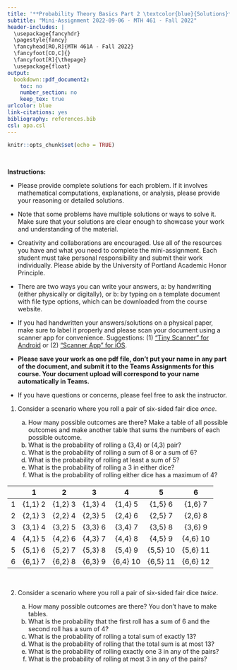 ```yaml
---
title: '**Probability Theory Basics Part 2 \textcolor{blue}{Solutions}**'
subtitle: "Mini-Assignment 2022-09-06 - MTH 461 - Fall 2022"
header-includes: |
  \usepackage{fancyhdr}
  \pagestyle{fancy}
  \fancyhead[RO,R]{MTH 461A - Fall 2022}
  \fancyfoot[CO,C]{}
  \fancyfoot[R]{\thepage}
  \usepackage{float}
output:
  bookdown::pdf_document2:
    toc: no
    number_section: no
    keep_tex: true
urlcolor: blue
link-citations: yes
bibliography: references.bib
csl: apa.csl
---
```


```r
knitr::opts_chunk$set(echo = TRUE)
```

\

**Instructions:**
 
 * Please provide complete solutions for each problem. If it involves mathematical computations, explanations, or analysis, please provide your reasoning or detailed solutions.
 
 * Note that some problems have multiple solutions or ways to solve it. Make sure that your solutions are clear enough to showcase your work and understanding of the material.
 
 * Creativity and collaborations are encouraged. Use all of the resources you have and what you need to complete the mini-assignment. Each student must take personal responsibility and submit their work individually. Please abide by the University of Portland Academic Honor Principle.
 
 * There are two ways you can write your answers, a: by handwriting (either physically or digitally), or b: by typing on a template document with file type options, which can be downloaded from the course website.
 
 * If you had handwritten your answers/solutions on a physical paper, make sure to label it properly and please scan your document using a scanner app for convenience. Suggestions: (1) ["Tiny Scanner" for Android](https://play.google.com/store/apps/details?id=com.appxy.tinyscanner&hl=en_US&gl=US){target="_blank"} or (2) ["Scanner App" for iOS](https://apps.apple.com/us/app/scanner-app-scan-pdf-document/id595563753){target="_blank"}.
 
 * **Please save your work as one pdf file, don't put your name in any part of the document, and submit it to the Teams Assignments for this course. Your document upload will correspond to your name automatically in Teams.**
 
 * If you have questions or concerns, please feel free to ask the instructor.

\newpage

1. Consider a scenario where you roll a pair of six-sided fair dice *once*.

    a. How many possible outcomes are there? Make a table of all possible outcomes and make another table that sums the numbers of each possible outcome.
    b. What is the probability of rolling a (3,4) or (4,3) pair?
    c. What is the probability of rolling a sum of 8 or a sum of 6?
    d. What is the probability of rolling at least a sum of 5?
    e. What is the probability of rolling a 3 in either dice?
    f. What is the probability of rolling either dice has a maximum of 4?
    
\textcolor{blue}{\textbf{a.} Since there are six sides of each dice, then there are $6^2 = 36$ possible outcomes.}

|   |    1    |    2    |    3    |     4    |     5    |     6    |
|:-:|:-------:|:-------:|:-------:|:--------:|:--------:|:--------:|
| 1 | {1,1} 2 | {1,2} 3 | {1,3} 4 |  {1,4} 5 |  {1,5} 6 |  {1,6} 7 |
| 2 | {2,1} 3 | {2,2} 4 | {2,3} 5 |  {2,4} 6 |  {2,5} 7 |  {2,6} 8 |
| 3 | {3,1} 4 | {3,2} 5 | {3,3} 6 |  {3,4} 7 |  {3,5} 8 |  {3,6} 9 |
| 4 | {4,1} 5 | {4,2} 6 | {4,3} 7 |  {4,4} 8 |  {4,5} 9 | {4,6} 10 |
| 5 | {5,1} 6 | {5,2} 7 | {5,3} 8 |  {5,4} 9 | {5,5} 10 | {5,6} 11 |
| 6 | {6,1} 7 | {6,2} 8 | {6,3} 9 | {6,4} 10 | {6,5} 11 | {6,6} 12 |

\textcolor{blue}{\textbf{b.} $$P(\{3,4\}) + P(\{4,3\}) = \frac{1}{36} + \frac{1}{36} = \frac{2}{36} = \frac{1}{18}$$}

\textcolor{blue}{\textbf{c.} $$P(8) + P(6) = \frac{5}{36} + \frac{5}{36} = \frac{10}{36} = \frac{5}{18}$$}

\textcolor{blue}{\textbf{d.} 
\begin{align*}
\sum_{n=5}^{12} P(n) = & P(5) + P(6) + P(7) + P(8) + P(9) + P(10) + P(11) + P(12) \\
                     = & \frac{4}{36} + \frac{5}{36} + \frac{6}{36} + \frac{5}{36} + \frac{4}{36}+ \frac{3}{36} + \frac{2}{36} + \frac{1}{36} \\
                     = & \frac{30}{36} = \frac{5}{6}
\end{align*}}

\textcolor{blue}{\textbf{e.} 
\begin{align*}
P(\{*,3\}) + P(\{3,*\}) - P(\{3,3\}) = & \frac{6}{36} + \frac{6}{36} - \frac{1}{36} \\ 
                                     = & \frac{11}{36} \\
\end{align*}}

\textcolor{blue}{\textbf{f.} 
\begin{align*}
P(\{*,4\}) + P(\{4,*\}) - P(\{*,\ge 4\}) - P(\{\ge 4,*\}) + P(\{4,4\}) = & \frac{6}{36} + \frac{6}{36} - \frac{3}{36} - \frac{3}{36} + \frac{1}{36} \\
                                                                       = & \frac{7}{36} \\
\end{align*}}

\
    
2. Consider a scenario where you roll a pair of six-sided fair dice *twice*.

    a. How many possible outcomes are there? You don't have to make tables.
    b. What is the probability that the first roll has a sum of 6 and the second roll has a sum of 4?
    c. What is the probability of rolling a total sum of exactly 13?
    d. What is the probability of rolling that the total sum is at most 13?
    e. What is the probability of rolling exactly one 3 in any of the pairs?
    f. What is the probability of rolling at most 3 in any of the pairs?
    
    
    